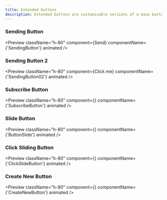 ```yaml
---
title: Extended buttons
description: Extended buttons are customizable versions of a base button that enhance interaction with stateful features.
---
```


### Sending Button

<Preview
  className="h-80"
  component={<SendingButton>Send</SendingButton>}
  componentName={'SendingButton'}
  animated
/>

### Sending Button 2

<Preview
  className="h-80"
  component={<SendingButton02>Click me</SendingButton02>}
  componentName={'SendingButton02'}
  animated
/>

### Subscribe Button

<Preview
  className="h-80"
  component={<SubscribeButton/>}
  componentName={'SubscribeButton'}
  animated
/>

### Slide Button

<Preview
  className="h-80"
  component={<ButtonSlide/>}
  componentName={'ButtonSlide'}
  animated
/>


### Click Sliding Button

<Preview
  className="h-80"
  component={<ClickSlideButton/>}
  componentName={'ClickSlideButton'}
  animated
/>

### Create New Button

<Preview
  className="h-80"
  component={<CreateNewButton/>}
  componentName={'CreateNewButton'}
  animated
/>